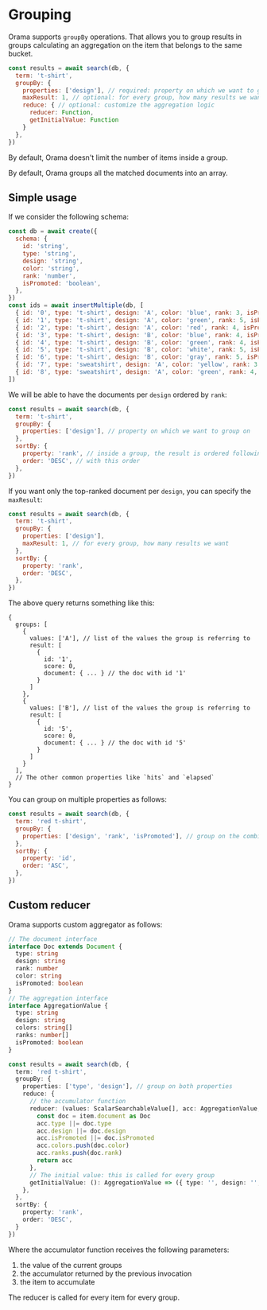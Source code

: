 # Grouping

Orama supports `groupBy` operations.
That allows you to group results in groups calculating an aggregation on the item that belongs to the same bucket.

```javascript
const results = await search(db, {
  term: 't-shirt',
  groupBy: {
    properties: ['design'], // required: property on which we want to group on
    maxResult: 1, // optional: for every group, how many results we want
    reduce: { // optional: customize the aggregation logic
      reducer: Function,
      getInitialValue: Function
    }
  },
})
```

By default, Orama doesn't limit the number of items inside a group.

By default, Orama groups all the matched documents into an array.

## Simple usage

If we consider the following schema:

```javascript copy+
const db = await create({
  schema: {
    id: 'string',
    type: 'string',
    design: 'string',
    color: 'string',
    rank: 'number',
    isPromoted: 'boolean',
  },
})
const ids = await insertMultiple(db, [
  { id: '0', type: 't-shirt', design: 'A', color: 'blue', rank: 3, isPromoted: true },
  { id: '1', type: 't-shirt', design: 'A', color: 'green', rank: 5, isPromoted: false },
  { id: '2', type: 't-shirt', design: 'A', color: 'red', rank: 4, isPromoted: false },
  { id: '3', type: 't-shirt', design: 'B', color: 'blue', rank: 4, isPromoted: false },
  { id: '4', type: 't-shirt', design: 'B', color: 'green', rank: 4, isPromoted: true },
  { id: '5', type: 't-shirt', design: 'B', color: 'white', rank: 5, isPromoted: false },
  { id: '6', type: 't-shirt', design: 'B', color: 'gray', rank: 5, isPromoted: true },
  { id: '7', type: 'sweatshirt', design: 'A', color: 'yellow', rank: 3, isPromoted: true },
  { id: '8', type: 'sweatshirt', design: 'A', color: 'green', rank: 4, isPromoted: false },
])
```

We will be able to have the documents per `design` ordered by `rank`:
```javascript copy
const results = await search(db, {
  term: 't-shirt',
  groupBy: {
    properties: ['design'], // property on which we want to group on
  },
  sortBy: {
    property: 'rank', // inside a group, the result is ordered following this property
    order: 'DESC', // with this order
  },
})
```

If you want only the top-ranked document per `design`, you can specify the `maxResult`:
```javascript
const results = await search(db, {
  term: 't-shirt',
  groupBy: {
    properties: ['design'],
    maxResult: 1, // for every group, how many results we want
  },
  sortBy: {
    property: 'rank',
    order: 'DESC',
  },
})
```

The above query returns something like this:
```
{
  groups: [
    {
      values: ['A'], // list of the values the group is referring to
      result: [
        {
          id: '1',
          score: 0, 
          document: { ... } // the doc with id '1' 
        }
      ]
    },
    {
      values: ['B'], // list of the values the group is referring to
      result: [
        {
          id: '5',
          score: 0, 
          document: { ... } // the doc with id '5'
        }
      ]
    }
  ],
  // The other common properties like `hits` and `elapsed`
}
```

You can group on multiple properties as follows:
```javascript
const results = await search(db, {
  term: 'red t-shirt',
  groupBy: {
    properties: ['design', 'rank', 'isPromoted'], // group on the combination of the values
  },
  sortBy: {
    property: 'id',
    order: 'ASC',
  },
})
```

## Custom reducer
Orama supports custom aggregator as follows:

```typescript
// The document interface
interface Doc extends Document {
  type: string
  design: string
  rank: number
  color: string
  isPromoted: boolean
}
// The aggregation interface
interface AggregationValue {
  type: string
  design: string
  colors: string[]
  ranks: number[]
  isPromoted: boolean
}

const results = await search(db, {
  term: 'red t-shirt',
  groupBy: {
    properties: ['type', 'design'], // group on both properties
    reduce: {
      // the accumulator function
      reducer: (values: ScalarSearchableValue[], acc: AggregationValue, item: Result) => {
        const doc = item.document as Doc
        acc.type ||= doc.type
        acc.design ||= doc.design
        acc.isPromoted ||= doc.isPromoted
        acc.colors.push(doc.color)
        acc.ranks.push(doc.rank)
        return acc
      },
      // The initial value: this is called for every group
      getInitialValue: (): AggregationValue => ({ type: '', design: '', colors: [], ranks: [], isPromoted: false }),
    },
  },
  sortBy: {
    property: 'rank',
    order: 'DESC',
  }
})
```
Where the accumulator function receives the following parameters:
1. the value of the current groups
2. the accumulator returned by the previous invocation
3. the item to accumulate

The reducer is called for every item for every group.
